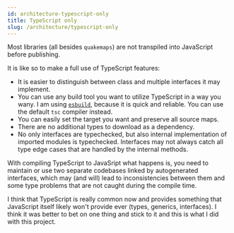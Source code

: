 ```yaml
---
id: architecture-typescript-only
title: TypeScript only
slug: /architecture/typescript-only
---
```


Most libraries (all besides `quakemaps`) are not transpiled into JavaScript
before publishing.

It is like so to make a full use of TypeScript features:

- It is easier to distinguish between class and multiple interfaces it may
  implement.
- You can use any build tool you want to utilize TypeScript in a way you wany.
  I am using [`esbuild`](https://esbuild.github.io/), because it is quick and
  reliable. You can use the default `tsc` compiler instead.
- You can easily set the target you want and preserve all source maps.
- There are no additional types to download as a dependency.
- No only interfaces are typechecked, but also internal implementation of
  imported modules is typechecked. Interfaces may not always catch all type
  edge cases that are handled by the internal methods.

With compiling TypeScript to JavaSript what happens is, you need to maintain
or use two separate codebases linked by autogenerated interfaces, which may
(and will) lead to inconsistencies between them and some type problems that
are not caught during the compile time.

I think that TypeScript is really common now and provides something that
JavaScript itself likely won't provide ever (types, generics, interfaces).
I think it was better to bet on one thing and stick to it and this is what I
did with this project.
